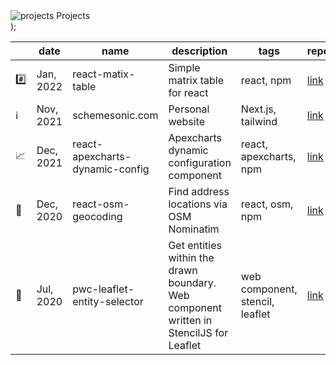   <div className="my-5 mb-5 flex items-center text-lg">
    <img
      alt="projects"
      src={require("../../../public/images/sword.png").default.src}
      width={32}
      height={32}
    />
    <span className="ml-2">Projects</span>
  </div>
);

<ProjectTitle />

<div className="overflow-x-auto">

|     | date      | name                            | description                                                                            | tags                            | repo                                                                | site                                                                |
| --- | --------- | ------------------------------- | -------------------------------------------------------------------------------------- | ------------------------------- | ------------------------------------------------------------------- | ------------------------------------------------------------------- |
| #️⃣  | Jan, 2022 | react-matix-table               | Simple matrix table for react                                                          | react, npm                      | [link](https://github.com/Paraboly/react-matrix-table)              | [link](https://www.npmjs.com/package/@paraboly/react-matrix-table)  |
| ℹ️  | Nov, 2021 | schemesonic.com                 | Personal website                                                                       | Next.js, tailwind               | [link](https://github.com/SchemeSonic/schemesonic.github.io)        | [link](https://www.schemesonic.com)                                 |
| 📈  | Dec, 2021 | react-apexcharts-dynamic-config | Apexcharts dynamic configuration component                                             | react, apexcharts, npm          | [link](https://github.com/Paraboly/react-apexcharts-dynamic-config) | [link](https://react-apexcharts-dynamic-config.netlify.app/)        |
| 📍  | Dec, 2020 | react-osm-geocoding             | Find address locations via OSM Nominatim                                               | react, osm, npm                 | [link](https://github.com/Paraboly/react-osm-geocoding)             | [link](https://www.npmjs.com/package/@paraboly/react-osm-geocoding) |
| 📌  | Jul, 2020 | pwc-leaflet-entity-selector     | Get entities within the drawn boundary. Web component written in StencilJS for Leaflet | web component, stencil, leaflet | [link](https://github.com/Paraboly/pwc-leaflet-entity-selector)     | [link](https://paraboly.github.io/pwc-leaflet-entity-selector/)     |

</div>
